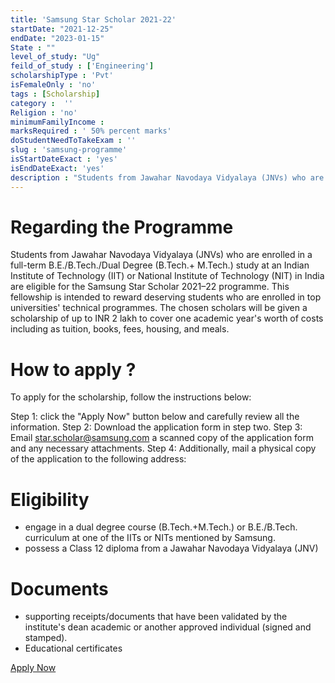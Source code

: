 ```yaml
---
title: 'Samsung Star Scholar 2021-22'
startDate: "2021-12-25"
endDate: "2023-01-15"
State : ""
level_of_study: "Ug"
feild_of_study : ['Engineering']
scholarshipType : 'Pvt'
isFemaleOnly : 'no'
tags : [Scholarship]
category :  ''
Religion : 'no'
minimumFamilyIncome :
marksRequired : ' 50% percent marks'
doStudentNeedToTakeExam : ''
slug : 'samsung-programme'
isStartDateExact : 'yes'
isEndDateExact: 'yes'
description : "Students from Jawahar Navodaya Vidyalaya (JNVs) who are enrolled in a full-term B.E./B.Tech./Dual Degree (B.Tech.+ M.Tech.) study at an Indian Institute of Technology (IIT)"
---
```


# Regarding the Programme

Students from Jawahar Navodaya Vidyalaya (JNVs) who are enrolled in a full-term B.E./B.Tech./Dual Degree (B.Tech.+ M.Tech.) study at an Indian Institute of Technology (IIT)
or National Institute of Technology (NIT) in India are eligible for the Samsung Star Scholar 2021–22 programme. 
This fellowship is intended to reward deserving students who are enrolled in top universities' technical programmes. 
The chosen scholars will be given a scholarship of up to INR 2 lakh to cover one academic year's worth of costs including as tuition, books, fees, housing, and meals.



# How to apply ?
To apply for the scholarship, follow the instructions below:

Step 1: click the "Apply Now" button below and carefully review all the information.
Step 2: Download the application form in step two.
Step 3: Email star.scholar@samsung.com a scanned copy of the application form and any necessary attachments.
Step 4: Additionally, mail a physical copy of the application to the following address:



# Eligibility
 - engage in a dual degree course (B.Tech.+M.Tech.) or B.E./B.Tech. curriculum at one of the IITs or NITs mentioned by Samsung.
 - possess a Class 12 diploma from a Jawahar Navodaya Vidyalaya (JNV)



# Documents
 - supporting receipts/documents that have been validated by the institute's dean academic or another approved individual (signed and stamped).
 - Educational certificates

 [Apply Now](https://www.samsung.com/in/microsite/sapne-hue-bade/star-scholar/)